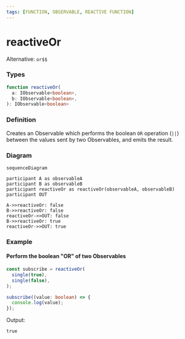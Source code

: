 ```yaml
---
tags: [FUNCTION, OBSERVABLE, REACTIVE FUNCTION]
---
```


# reactiveOr

Alternative: `or$$`

### Types

```ts
function reactiveOr(
  a: IObservable<boolean>,
  b: IObservable<boolean>,
): IObservable<boolean>
```

### Definition

Creates an Observable which performs the boolean `OR` operation (`||`) between the values sent by two Observables, and emits the result.

### Diagram

```mermaid
sequenceDiagram

participant A as observableA
participant B as observableB
participant reactiveOr as reactiveOr(observableA, observableB)
participant OUT

A->>reactiveOr: false
B->>reactiveOr: false
reactiveOr->>OUT: false
B->>reactiveOr: true
reactiveOr->>OUT: true
```

### Example

#### Perform the boolean "OR" of two Observables

```ts
const subscribe = reactiveOr(
  single(true),
  single(false),
);

subscribe((value: boolean) => {
  console.log(value);
});
```

Output:

```text
true
```
